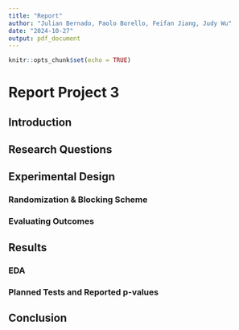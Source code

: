 ```yaml
---
title: "Report"
author: "Julian Bernado, Paolo Borello, Feifan Jiang, Judy Wu"
date: "2024-10-27"
output: pdf_document
---
```


```r
knitr::opts_chunk$set(echo = TRUE)
```

# Report Project 3

## Introduction

## Research Questions

## Experimental Design

### Randomization & Blocking Scheme

### Evaluating Outcomes

## Results

### EDA

### Planned Tests and Reported p-values

## Conclusion
